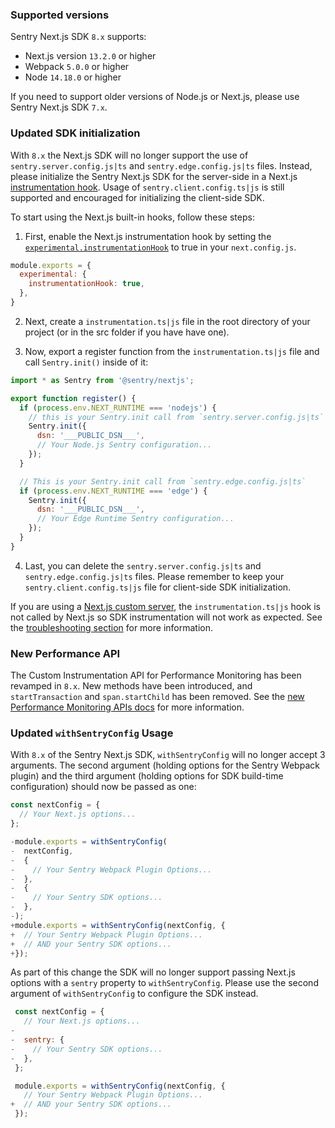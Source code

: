 ### Supported versions

Sentry Next.js SDK `8.x` supports:

- Next.js version `13.2.0` or higher
- Webpack `5.0.0` or higher
- Node `14.18.0` or higher

If you need to support older versions of Node.js or Next.js, please use Sentry Next.js SDK `7.x`.

<Include name="migration/javascript-v8/compatible-browsers" />

### Updated SDK initialization

With `8.x` the Next.js SDK will no longer support the use of `sentry.server.config.js|ts` and `sentry.edge.config.js|ts` files. Instead, please initialize the Sentry Next.js SDK for the server-side in a Next.js [instrumentation hook](https://nextjs.org/docs/app/api-reference/file-conventions/instrumentation). Usage of `sentry.client.config.ts|js` is still supported and encouraged for initializing the client-side SDK.

To start using the Next.js built-in hooks, follow these steps:

1. First, enable the Next.js instrumentation hook by setting the [`experimental.instrumentationHook`](https://nextjs.org/docs/app/api-reference/next-config-js/instrumentationHook) to true in your `next.config.js`.

```JavaScript {filename:next.config.js} {2-4}
module.exports = {
  experimental: {
    instrumentationHook: true,
  },
}
```

2. Next, create a `instrumentation.ts|js` file in the root directory of your project (or in the src folder if you have have one).

3. Now, export a register function from the `instrumentation.ts|js` file and call `Sentry.init()` inside of it:

```JavaScript {filename:instrumentation.js}
import * as Sentry from '@sentry/nextjs';

export function register() {
  if (process.env.NEXT_RUNTIME === 'nodejs') {
    // this is your Sentry.init call from `sentry.server.config.js|ts`
    Sentry.init({
      dsn: '___PUBLIC_DSN___',
      // Your Node.js Sentry configuration...
    });
  }

  // This is your Sentry.init call from `sentry.edge.config.js|ts`
  if (process.env.NEXT_RUNTIME === 'edge') {
    Sentry.init({
      dsn: '___PUBLIC_DSN___',
      // Your Edge Runtime Sentry configuration...
    });
  }
}
```

4. Last, you can delete the `sentry.server.config.js|ts` and `sentry.edge.config.js|ts` files. Please remember to keep your `sentry.client.config.ts|js` file for client-side SDK initialization.

<Alert level="warning">

If you are using a [Next.js custom server](https://nextjs.org/docs/pages/building-your-application/configuring/custom-server), the `instrumentation.ts|js` hook is not called by Next.js so SDK instrumentation will not work as expected. See the [troubleshooting section](#nextjs-custom-server) for more information.

</Alert>

### New Performance API

The Custom Instrumentation API for Performance Monitoring has been revamped in `8.x`. New methods have been introduced, and `startTransaction` and `span.startChild` has been removed. See the [new Performance Monitoring APIs docs](./v8-new-performance-api/) for more information.

### Updated `withSentryConfig` Usage

With `8.x` of the Sentry Next.js SDK, `withSentryConfig` will no longer accept 3 arguments. The second argument (holding options for the Sentry Webpack plugin) and the third argument (holding options for SDK build-time configuration) should now be passed as one:

```JavaScript {filename:next.config.js} diff
const nextConfig = {
  // Your Next.js options...
};

-module.exports = withSentryConfig(
-  nextConfig,
-  {
-    // Your Sentry Webpack Plugin Options...
-  },
-  {
-    // Your Sentry SDK options...
-  },
-);
+module.exports = withSentryConfig(nextConfig, {
+  // Your Sentry Webpack Plugin Options...
+  // AND your Sentry SDK options...
+});
```

As part of this change the SDK will no longer support passing Next.js options with a `sentry` property to `withSentryConfig`. Please use the second argument of `withSentryConfig` to configure the SDK instead.

```JavaScript {filename:next.config.js} diff
 const nextConfig = {
   // Your Next.js options...
-
-  sentry: {
-    // Your Sentry SDK options...
-  },
 };

 module.exports = withSentryConfig(nextConfig, {
   // Your Sentry Webpack Plugin Options...
+  // AND your Sentry SDK options...
 });
```
